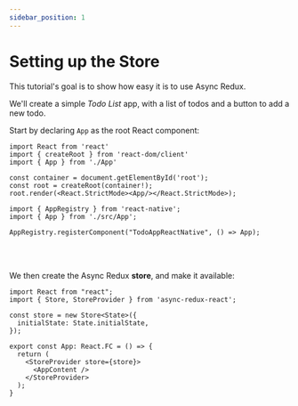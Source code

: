 ```yaml
---
sidebar_position: 1
---
```



# Setting up the Store

This tutorial's goal is to show how easy it is to use Async Redux.

We'll create a simple _Todo List_ app, with a list of todos and a button to add a new todo.

Start by declaring `App` as the root React component:

<Tabs>
<TabItem value="rw" label="React Web">

```tsx title="main.tsx"
import React from 'react'
import { createRoot } from 'react-dom/client'
import { App } from './App'

const container = document.getElementById('root');
const root = createRoot(container!);
root.render(<React.StrictMode><App/></React.StrictMode>);
```

</TabItem>
<TabItem value="rn" label="React Native">

```tsx title="index.js"
import { AppRegistry } from 'react-native';
import { App } from './src/App';

AppRegistry.registerComponent("TodoAppReactNative", () => App);
```

</TabItem>
</Tabs>

<br></br>

We then create the Async Redux **store**, and make it available:

```tsx title="App.tsx"
import React from "react";
import { Store, StoreProvider } from 'async-redux-react';

const store = new Store<State>({
  initialState: State.initialState,
});

export const App: React.FC = () => {
  return (
    <StoreProvider store={store}>
      <AppContent />
    </StoreProvider>
  );
}
```
